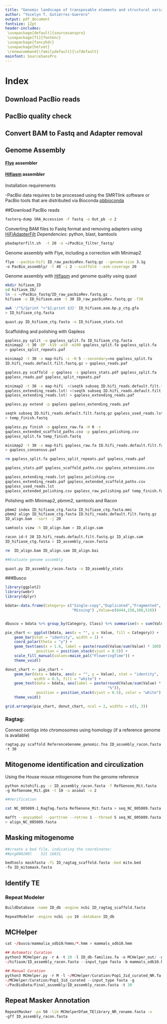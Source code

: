 ```yaml
---
title: "Genomic landscape of transposable elements and structural variation using long reads whole genome sequencing"
author: "Yocelyn T. Gutiérrez-Guerero"
output: pdf_document
fontsize: 12pt
header-includes:
 \usepackage[default]{sourcesanspro}
 \usepackage[T1]{fontenc}
 \usepackage{fancyhdr}
 \usepackage{helvet}
 \renewcommand{\familydefault}{\sfdefault}
mainfont: SourceSansPro
---
```

# Index

## Download PacBio reads

## PacBio quality check

## Convert BAM to Fastq and Adapter removal

## Genome Assembly

#### [Flye](https://github.com/fenderglass/Flye) assembler

#### [Hifiasm](https://github.com/chhylp123/hifiasm) assembler



Installation requirements

-PacBio data requires to be processed using the SMRTlink software or PacBio tools that are distributed via Bioconda [pbbioconda](https://github.com/PacificBiosciences/pbbioconda)


##Download PacBio reads

```bash

fasterq-dump SRA_Accession -F fastq -o Out_pb -e 2

```


Converting BAM files to Fastq format and removing adapters using [HiFiAdapterFilt](https://github.com/sheinasim/HiFiAdapterFilt)
*Dependencies*: python, blast, bamtools

```bash

pbadapterfilt.sh  -t 20 -o ~/PacBio_filter_fastq/

```


Genome assembly with Flye, including a correction with Minimap2

```bash

flye --pacbio-hifi ID_raw_pacbioRev.fastq.gz --genome-size 3.1g 
-o PacBio_assembly/ -t 40 -i 2 --scaffold --asm-coverage 20

```

Genome assembly with [Hifiasm](https://github.com/chhylp123/hifiasm) and genome quality using quast

```bash

mkdir hifiasm_ID
cd hifiasm_ID/
ln -s ~/PacBio_fastq/ID_raw_pacbioRev.fastq.gz .
hifiasm -o ID_hifiasm.asm -t 30 ID_raw_pacbioRev.fastq.gz -f38

awk '/^S/{print ">"$2;print $3}' ID_hifiasm.asm.bp.p_ctg.gfa 
> ID_hifiasm_ctg.fasta

quast.py ID_hifiasm_ctg.fasta -o ID_hifiasm_stats.txt

```

Scaffolding and polishing with Gapless

```bash

gapless.py split -o gapless_split.fa ID_hifiasm_ctg.fasta
minimap2 -t 30 -DP -k19 -w19 -m200 gapless_split.fa gapless_split.fa
> gapless_split_repeats.paf

minimap2 -t 30 -x map-hifi -c -N 5 --secondary=no gapless_split.fa
ID.hifi_reads.default.filt.fastq.gz > gapless_reads.paf

gapless.py scaffold -p gapless -s gapless_stats.pdf gapless_split.fa
gapless_reads.paf gapless_split_repeats.paf

minimap2 -t 30 -x map-hifi  <(seqtk subseq ID.hifi_reads.default.filt.fastq.gz
gapless_extending_reads.lst) <(seqtk subseq ID.hifi_reads.default.filt.fastq.gz
gapless_extending_reads.lst) > gapless_extending_reads.paf

gapless.py extend -p gapless gapless_extending_reads.paf

seqtk subseq ID.hifi_reads.default.filt.fastq.gz gapless_used_reads.lst
> temp_finish.fastq

gapless.py finish -o gapless_raw.fa -H 0 -s 
gapless_extended_scaffold_paths.csv -p gapless_polishing.csv 
gapless_split.fa temp_finish.fastq

minimap2 -t 30 -x map-hifi gapless_raw.fa ID.hifi_reads.default.filt.fastq.gz
> gapless_consensus.paf

rm gapless_split.fa gapless_split_repeats.paf gapless_reads.paf

gapless_stats.pdf gapless_scaffold_paths.csv gapless_extensions.csv 

gapless_extending_reads.lst gapless_polishing.csv 
gapless_extending_reads.paf gapless_extended_scaffold_paths.csv 
gapless_used_reads.lst 
gapless_extended_polishing.csv gapless_raw_polishing.paf temp_finish.fastq
```

Polishing with Minimap2, pbmm2, samtools and Racon 
```bash

pbmm2 index ID_hifiasm_ctg.fasta ID_hifiasm_ctg.fasta.mmi
pbmm2 align ID_hifiasm_ctg.fasta ID.hifi_reads.default.filt.fastq.gz 
ID_align.bam --sort -j 20

samtools view -h ID_align.bam > ID_align.sam

racon id-t 20 ID.hifi_reads.default.filt.fastq.gz ID_align.sam 
ID_hifiasm_ctg.fasta > ID_assembly_racon.fasta

rm  ID_align.bam ID_align.sam ID_align.bai

##Evaluate genome assembly

quast.py ID_assembly_racon.fasta -o ID_assembly_stats


```


###Busco

```r

library(ggplot2)
library(webr)
library(dplyr)

bdata<-data.frame(Category= c("Single-copy","Duplicated","Fragmented",
                              "Missing") ,Value=c(8444,158,108,516))


dbusco = bdata %>% group_by(Category, Class) %>% summarise(n = sum(Value))

pie_chart <- ggplot(bdata, aes(x = "", y = Value, fill = Category)) +
    geom_bar(stat = "identity", width = 1) +
    coord_polar(theta = "y") +
    geom_text(aes(x = 1.6, label = paste(round(Value/sum(Value) * 100), "%")), 
              position = position_stack(vjust = 0.5)) +
    scale_fill_manual(values=maize_pal("FloweringTime")) +
    theme_void()

donut_chart <- pie_chart + 
    geom_bar(data = bdata, aes(x = "", y = Value), stat = "identity", 
             width = 0.5, fill = "white") +
    geom_text(data = bdata, aes(label = paste(round(Value/sum(Value) * 100),
                                              "%")), 
              position = position_stack(vjust = 0.5), color = "white") +
    theme_void()

grid.arrange(pie_chart, donut_chart, ncol = 2, widths = c(3, 3))


```

### Ragtag:

Connect contigs into chromosomes using homology (if a reference genome is available)

```bash

ragtag.py scaffold ReferenceGenome_genomic.fna ID_assembly_racon.fasta -u 
-t 30
```

## Mitogenome identification and circulization

Using the House mouse mitogenome from the genome reference

```bash

python mitohifi.py -c ID_assembly_racon.fasta -f RefGenone_Mit.fasta 
-g RefGenome_Mit.gbk -t 10 -a animal -o 2

##Verification

cat NC_005089.1_RagTag.fasta RefGenone_Mit.fasta > seq_NC_005089.fasta

mafft --anysymbol --parttree --retree 1 --thread 5 seq_NC_005089.fasta
> align_NC_005089.fasta

```

## Masking mitogenome

```bash

##create a bed file, indicating the coordinates:
##ptg000200l	521	16831

bedtools maskfasta -fi ID_ragtag_scaffold.fasta -bed mito.bed 
-fo ID_mitomask.fasta

```

## Identify TE

### Repeat Modeler

```bash

BuildDatabase -name ID_db -engine ncbi ID_ragtag_scaffold.fasta

RepeatModeler -engine ncbi -pa 10 -database ID_db

```

## MCHelper

```r

cat ~/busco/mammalia_odb10/hmms/*.hmm > mammals_odb10.hmm

## Automatic Curation
python3 MCHelper.py -r A -t 20 -l ID_db-families.fa -o MCHelper_out/ -g
~/hifiasm/ID_assembly_racon.fasta --input_type fasta -b mammals_odb10.hmm -a F

## Manual Curation
python3 MCHelper.py -r M -l ~/MCHelper/Curation/Pop1_3id_curated_NR.fa -o
~/MCHelper/Curation/Pop1_3id_curated --input_type fasta -g
~/PacBioData/Final_assembly/ID_assembly_racon.fasta -t 30


```

## Repeat Masker Annotation

```bash

RepeatMasker -pa 50 -lib MCHelperDfam_TElibrary_NR_rename.fasta -x 
-gff ID_assembly_racon.fasta

```

